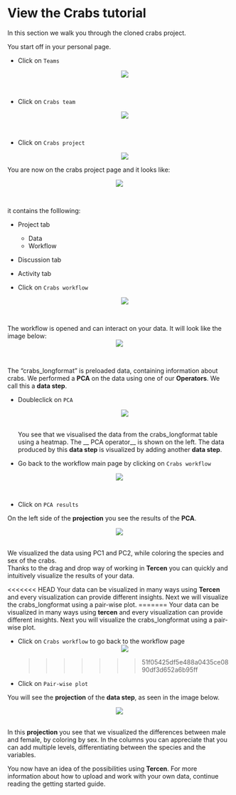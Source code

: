 # View the Crabs tutorial


In this section we walk you through the cloned crabs project.

You start off in your personal page.


* Click on `Teams`
<center><img src="images/Click_on_teams.png"></center>
\ 

* Click on `Crabs team`
<center><img src="images/Click_on_crabs_team.png"></center>
\ 

* Click on `Crabs project`
<center><img src="images/Click_on_crabs_project.png"></center>

You are now on the crabs project page and it looks like:

<center><img src="images/View_crabs_project_page.png"></center>
\

it contains the folllowing:

* Project tab
    * Data
    * Workflow
* Discussion tab
* Activity tab

* Click on `Crabs workflow`
<center><img src="images/Click_on_crabs_workflow.png"></center>
\

The workflow is opened and can interact on your data. It will look like the image below:
<center><img src="images/View_crabs_workflow.png"></center>
\


The "crabs_longformat" is preloaded data, containing information about crabs. 
We performed a __PCA__ on the data using one of our __Operators__. We call this a __data step__.

* Doubleclick on `PCA`
<center><img src="images/Click_on_PCA_datastep.png"></center>
\
You see that we visualised the data from the crabs_longformat table using a heatmap.
The __ PCA operator__ is shown on the left.
The data produced by this __data step__ is visualized by adding another __data step__.

* Go back to the workflow main page by clicking on `Crabs workflow`

<center><img src="images/Click_on_crabs_worklow_PCA_back.png"></center>
\

* Click on `PCA results`



On the left side of the __projection__ you see the results of the __PCA__. 

<center><img src="images/View_PCA_results.png"></center>
\
We visualized the data using PC1 and PC2, while coloring the species and sex of the crabs.\
Thanks to the drag and drop way of working in __Tercen__ you can quickly and intuitively visualize the results of your data. 

<<<<<<< HEAD
Your data can be visualized in many ways using __Tercen__ and every visualization can provide different insights. Next we will visualize the crabs_longformat using a pair-wise plot. 
=======
Your data can be visualized in many ways using __tercen__ and every visualization can provide different insights. Next you will visualize the crabs_longformat using a pair-wise plot. 

* Click on `Crabs workflow` to go back to the workflow page
<center><img src="images/Click_on_crabs_worklow_PCA_back.png"></center>
>>>>>>> 51f05425df5e488a0435ce0890df3d652a6b95ff

* Click on `Pair-wise plot`


You will see the __projection__ of the __data step__, as seen in the image below.

<center><img src="images/View_pairwise_plot.png"></center>
\
In this __projection__ you see that we visualized the differences between male and female, by coloring by sex.
In the columns you can appreciate that you can add multiple levels, differentiating between the species and the variables.

You now have an idea of the possibilities using __Tercen__. For more information about how to upload and work with your own data, continue reading the getting started guide. 


